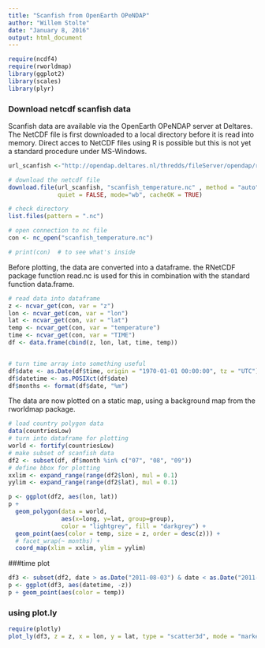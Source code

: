 ```yaml
---
title: "Scanfish from OpenEarth OPeNDAP"
author: "Willem Stolte"
date: "January 8, 2016"
output: html_document
---
```


```r
require(ncdf4)
require(rworldmap)
library(ggplot2)
library(scales)
library(plyr)
```

### Download netcdf scanfish data

Scanfish data are available via the OpenEarth OPeNDAP server at Deltares. The NetCDF file is first downloaded to a local directory before it is read into memory. Direct acces to NetCDF files using R is possible but this is not yet a standard procedure under MS-Windows. 

```r

url_scanfish <-"http://opendap.deltares.nl/thredds/fileServer/opendap/rijkswaterstaat/scanfish/scanfish_temperature.nc" 

# download the netcdf file
download.file(url_scanfish, "scanfish_temperature.nc" , method = "auto",
              quiet = FALSE, mode="wb", cacheOK = TRUE)

# check directory
list.files(pattern = ".nc")

# open connection to nc file
con <- nc_open("scanfish_temperature.nc")

# print(con)  # to see what's inside
```

Before plotting, the data are converted into a dataframe. the RNetCDF package function read.nc is used for this in combination with the standard function data.frame. 

```r
# read data into dataframe
z <- ncvar_get(con, var = "z")
lon <- ncvar_get(con, var = "lon")
lat <- ncvar_get(con, var = "lat")
temp <- ncvar_get(con, var = "temperature")
time <- ncvar_get(con, var = "TIME")
df <- data.frame(cbind(z, lon, lat, time, temp))


# turn time array into something useful
df$date <- as.Date(df$time, origin = "1970-01-01 00:00:00", tz = "UTC")
df$datetime <- as.POSIXct(df$date)
df$months <- format(df$date, "%m")
```

The data are now plotted on a static map, using a background map from the rworldmap package. 

```r
# load country polygon data
data(countriesLow)
# turn into dataframe for plotting
world <- fortify(countriesLow)
# make subset of scanfish data
df2 <- subset(df, df$month %in% c("07", "08", "09"))
# define bbox for plotting
xxlim <- expand_range(range(df2$lon), mul = 0.1)
yylim <- expand_range(range(df2$lat), mul = 0.1)

p <- ggplot(df2, aes(lon, lat))
p + 
  geom_polygon(data = world,
               aes(x=long, y=lat, group=group),
               color = "lightgrey", fill = "darkgrey") +
  geom_point(aes(color = temp, size = z, order = desc(z))) +
  # facet_wrap(~ months) +
  coord_map(xlim = xxlim, ylim = yylim)


```


###time plot
```r
df3 <- subset(df2, date > as.Date("2011-08-03") & date < as.Date("2011-08-04"))
p <- ggplot(df3, aes(datetime, -z))
p + geom_point(aes(color = temp))

```


### using plot.ly

```r
require(plotly)
plot_ly(df3, z = z, x = lon, y = lat, type = "scatter3d", mode = "markers", color = temp)


```


